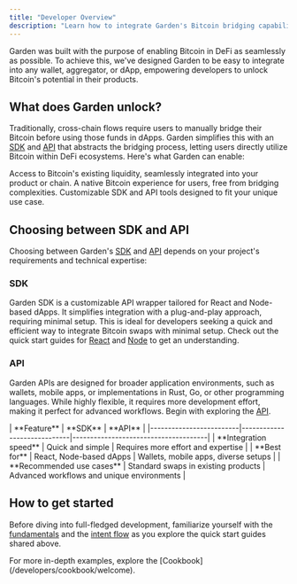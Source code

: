 ```yaml
---
title: "Developer Overview"
description: "Learn how to integrate Garden's Bitcoin bridging capabilities into your dApp, wallet, or aggregator"
---
```


Garden was built with the purpose of enabling Bitcoin in DeFi as seamlessly as possible. To achieve this, we've designed Garden to be easy to integrate into any wallet, aggregator, or dApp, empowering developers to unlock Bitcoin's potential in their products.

## What does Garden unlock?

Traditionally, cross-chain flows require users to manually bridge their Bitcoin before using those funds in dApps. Garden simplifies this with an [SDK](/developers/sdk/sdk) and [API](/api/quickstart) that abstracts the bridging process, letting users directly utilize Bitcoin within DeFi ecosystems. Here's what Garden can enable:

<CardGroup cols={1}>
  <Card title="Bitcoin Liquidity Access" icon="bitcoin">
    Access to Bitcoin's existing liquidity, seamlessly integrated into your product or chain.
  </Card>
  <Card title="Native Bitcoin Experience" icon="user-check">
    A native Bitcoin experience for users, free from bridging complexities.
  </Card>
  <Card title="Customizable Tools" icon="screwdriver-wrench">
    Customizable SDK and API tools designed to fit your unique use case.
  </Card>
</CardGroup>

## Choosing between SDK and API

Choosing between Garden's [SDK](/developers/sdk/sdk) and [API](/api/quickstart) depends on your project's requirements and technical expertise:

### SDK

Garden SDK is a customizable API wrapper tailored for React and Node-based dApps. It simplifies integration with a plug-and-play approach, requiring minimal setup. This is ideal for developers seeking a quick and efficient way to integrate Bitcoin swaps with minimal setup. Check out the quick start guides for [React](/developers/sdk/react/quickstart) and [Node](/developers/sdk/nodejs/quickstart) to get an understanding.

### API

Garden APIs are designed for broader application environments, such as wallets, mobile apps, or implementations in Rust, Go, or other programming languages. While highly flexible, it requires more development effort, making it perfect for advanced workflows. Begin with exploring the [API](/api/quickstart).

<div className="overflow-x-auto">
  | **Feature**            | **SDK**                     | **API**                              |
  |-------------------------|-----------------------------|--------------------------------------|
  | **Integration speed**   | Quick and simple            | Requires more effort and expertise   |
  | **Best for**            | React, Node-based dApps     | Wallets, mobile apps, diverse setups |
  | **Recommended use cases** | Standard swaps in existing products | Advanced workflows and unique environments |
</div>

## How to get started

Before diving into full-fledged development, familiarize yourself with the [fundamentals](/home/fundamentals/introduction) and the [intent flow](/home/fundamentals/how-it-works/intent-flow) as you explore the quick start guides shared above.

<Note>
For more in-depth examples, explore the [Cookbook](/developers/cookbook/welcome).
</Note> 